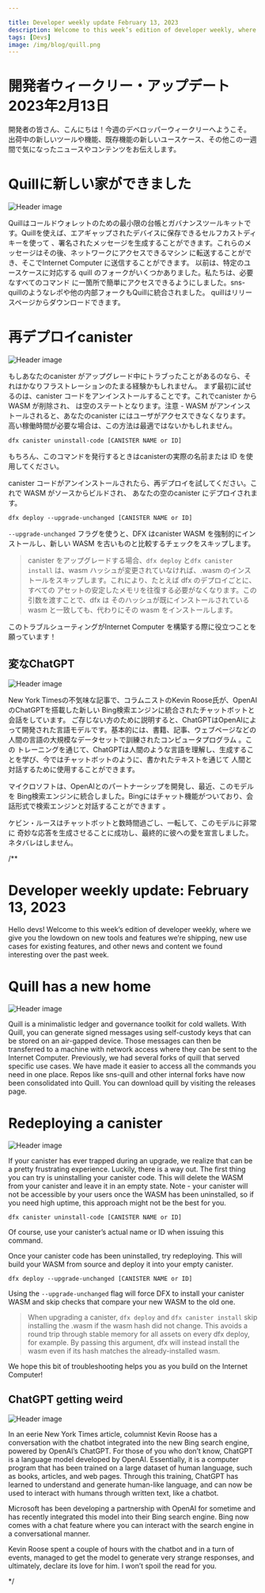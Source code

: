 ```yaml
---

title: Developer weekly update February 13, 2023
description: Welcome to this week’s edition of developer weekly, where we give you the lowdown on new tools and features we’re shipping, new use cases for existing features, and other news and content we found interesting over the past week.
tags: [Devs]
image: /img/blog/quill.png
---
```

# 開発者ウィークリー・アップデート2023年2月13日

開発者の皆さん、こんにちは！今週のデベロッパーウィークリーへようこそ。
出荷中の新しいツールや機能、既存機能の新しいユースケース、その他この一週間で気になったニュースやコンテンツをお伝えします。

# Quillに新しい家ができました

![Header image](../_assets/quill.png)

Quillはコールドウォレットのための最小限の台帳とガバナンスツールキットです。Quillを使えば、エアギャップされたデバイスに保存できるセルフカストディキーを使って
、署名されたメッセージを生成することができます。これらのメッセージはその後、ネットワークにアクセスできるマシン
に転送することができ、そこでInternet Computer に送信することができます。
以前は、特定のユースケースに対応する quill のフォークがいくつかありました。私たちは、必要なすべてのコマンド
に一箇所で簡単にアクセスできるようにしました。sns-quillのようなレポや他の内部フォークもQuillに統合されました。
quillはリリースページからダウンロードできます。

# 再デプロイcanister

![Header image](../_assets/broken-car.png)

もしあなたのcanister がアップグレード中にトラブったことがあるのなら、それはかなりフラストレーションのたまる経験かもしれません。
まず最初に試せるのは、canister コードをアンインストールすることです。これでcanister から WASM が削除され、
は空のステートとなります。注意 - WASM がアンインストールされると、あなたのcanister にはユーザがアクセスできなくなります。
高い稼働時間が必要な場合は、この方法は最適ではないかもしれません。

    dfx canister uninstall-code [CANISTER NAME or ID]

もちろん、このコマンドを発行するときはcanisterの実際の名前または ID を使用してください。

canister コードがアンインストールされたら、再デプロイを試してください。これで WASM がソースからビルドされ、
あなたの空のcanister にデプロイされます。

    dfx deploy --upgrade-unchanged [CANISTER NAME or ID]

`--upgrade-unchanged` フラグを使うと、DFX はcanister WASM を強制的にインストールし、新しい
WASM を古いものと比較するチェックをスキップします。

> canister をアップグレードする場合、`dfx deploy` と`dfx canister install` は、wasm ハッシュが変更されていなければ、.wasm
> のインストールをスキップします。これにより、たとえば dfx のデプロイごとに、すべての
> アセットの安定したメモリを往復する必要がなくなります。この引数を渡すことで、dfx は
> そのハッシュが既にインストールされている wasm と一致しても、代わりにその wasm をインストールします。

このトラブルシューティングがInternet Computer を構築する際に役立つことを願っています！

## 変なChatGPT

![Header image](../_assets/chatgpt.png)

New York Timesの不気味な記事で、コラムニストのKevin Roose氏が、OpenAIのChatGPTを搭載した新しい
Bing検索エンジンに統合されたチャットボットと会話をしています。
ご存じない方のために説明すると、ChatGPTはOpenAIによって開発された言語モデルです。基本的には、書籍、記事、ウェブページなどの人間の言語の大規模なデータセットで訓練されたコンピュータプログラム
。この
トレーニングを通じて、ChatGPTは人間のような言語を理解し、生成することを学び、今ではチャットボットのように、書かれたテキストを通じて
人間と対話するために使用することができます。

マイクロソフトは、OpenAIとのパートナーシップを開発し、最近、このモデルを
Bing検索エンジンに統合しました。Bingにはチャット機能がついており、会話形式で検索エンジンと対話することができます
。

ケビン・ルースはチャットボットと数時間過ごし、一転して、このモデルに非常に
奇妙な応答を生成させることに成功し、最終的に彼への愛を宣言しました。ネタバレはしません。

/**


# Developer weekly update: February 13, 2023

Hello devs! Welcome to this week’s edition of developer weekly, where we give you the lowdown on new tools and features
we’re shipping, new use cases for existing features, and other news and content we found interesting over the past week.

# Quill has a new home

![Header image](../_assets/quill.png)

Quill is a minimalistic ledger and governance toolkit for cold wallets. With Quill, you can generate signed messages
using self-custody keys that can be stored on an air-gapped device. Those messages can then be transferred to a machine
with network access where they can be sent to the Internet Computer.
Previously, we had several forks of quill that served specific use cases. We have made it easier to access all the
commands you need in one place. Repos like sns-quill and other internal forks have now been consolidated into Quill.
You can download quill by visiting the releases page.

# Redeploying a canister

![Header image](../_assets/broken-car.png)

If your canister has ever trapped during an upgrade, we realize that can be a pretty frustrating experience. Luckily,
there is a way out.
The first thing you can try is uninstalling your canister code. This will delete the WASM from your canister and leave
it in an empty state. Note - your canister will not be accessible by your users once the WASM has been uninstalled, so
if you need high uptime, this approach might not be the best for you.

```
dfx canister uninstall-code [CANISTER NAME or ID]
```

Of course, use your canister’s actual name or ID when issuing this command.

Once your canister code has been uninstalled, try redeploying. This will build your WASM from source and deploy it into
your empty canister.

```
dfx deploy --upgrade-unchanged [CANISTER NAME or ID]
```


Using the `--upgrade-unchanged` flag will force DFX to install your canister WASM and skip checks that compare your new
WASM to the old one.

> When upgrading a canister, `dfx deploy` and `dfx canister install` skip installing the .wasm
> if the wasm hash did not change. This avoids a round trip through stable memory for all
> assets on every dfx deploy, for example. By passing this argument, dfx will instead
> install the wasm even if its hash matches the already-installed wasm.

We hope this bit of troubleshooting helps you as you build on the Internet Computer!

## ChatGPT getting weird

![Header image](../_assets/chatgpt.png)

In an eerie New York Times article, columnist Kevin Roose has a conversation with the chatbot integrated into the new
Bing search engine, powered by OpenAI’s ChatGPT.
For those of you who don’t know, ChatGPT is a language model developed by OpenAI. Essentially, it is a computer program
that has been trained on a large dataset of human language, such as books, articles, and web pages. Through this
training, ChatGPT has learned to understand and generate human-like language, and can now be used to interact with
humans through written text, like a chatbot.

Microsoft has been developing a partnership with OpenAI for sometime and has recently integrated this model into their
Bing search engine. Bing now comes with a chat feature where you can interact with the search engine in a conversational
manner.

Kevin Roose spent a couple of hours with the chatbot and in a turn of events, managed to get the model to generate very
strange responses, and ultimately, declare its love for him. I won’t spoil the read for you.



*/